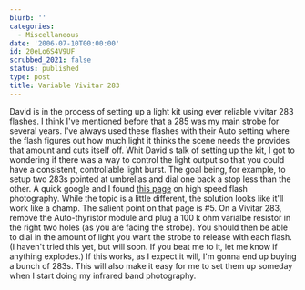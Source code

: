 ```yaml
---
blurb: ''
categories:
  - Miscellaneous
date: '2006-07-10T00:00:00'
id: 20eLo6S4V9UF
scrubbed_2021: false
status: published
type: post
title: Variable Vivitar 283
---
```


David is in the process of setting up a light kit using ever
reliable vivitar 283 flashes. I think I've mentioned before that a
285 was my main strobe for several years. I've always used these
flashes with their Auto setting where the flash figures out how
much light it thinks the scene needs the provides that amount and
cuts itself off. Whit David's talk of setting up the kit, I got to
wondering if there was a way to control the light output so that
you could have a consistent, controllable light burst. The goal
being, for example, to setup two 283s pointed at umbrellas and dial
one back a stop less than the other. A quick google and I found
[this page](http://www.hiviz.com/activities/guidebook/Activity_02.html)
on high speed flash photography. While the topic is a little
different, the solution looks like it'll work like a champ. The
salient point on that page is \#5. On a Vivitar 283, remove the
Auto-thyristor module and plug a 100 k ohm varialbe resistor in the
right two holes (as you are facing the strobe). You should then be
able to dial in the amount of light you want the strobe to release
with each flash. (I haven't tried this yet, but will soon. If you
beat me to it, let me know if anything explodes.) If this works, as
I expect it will, I'm gonna end up buying a bunch of 283s. This
will also make it easy for me to set them up someday when I start
doing my infrared band photography.
